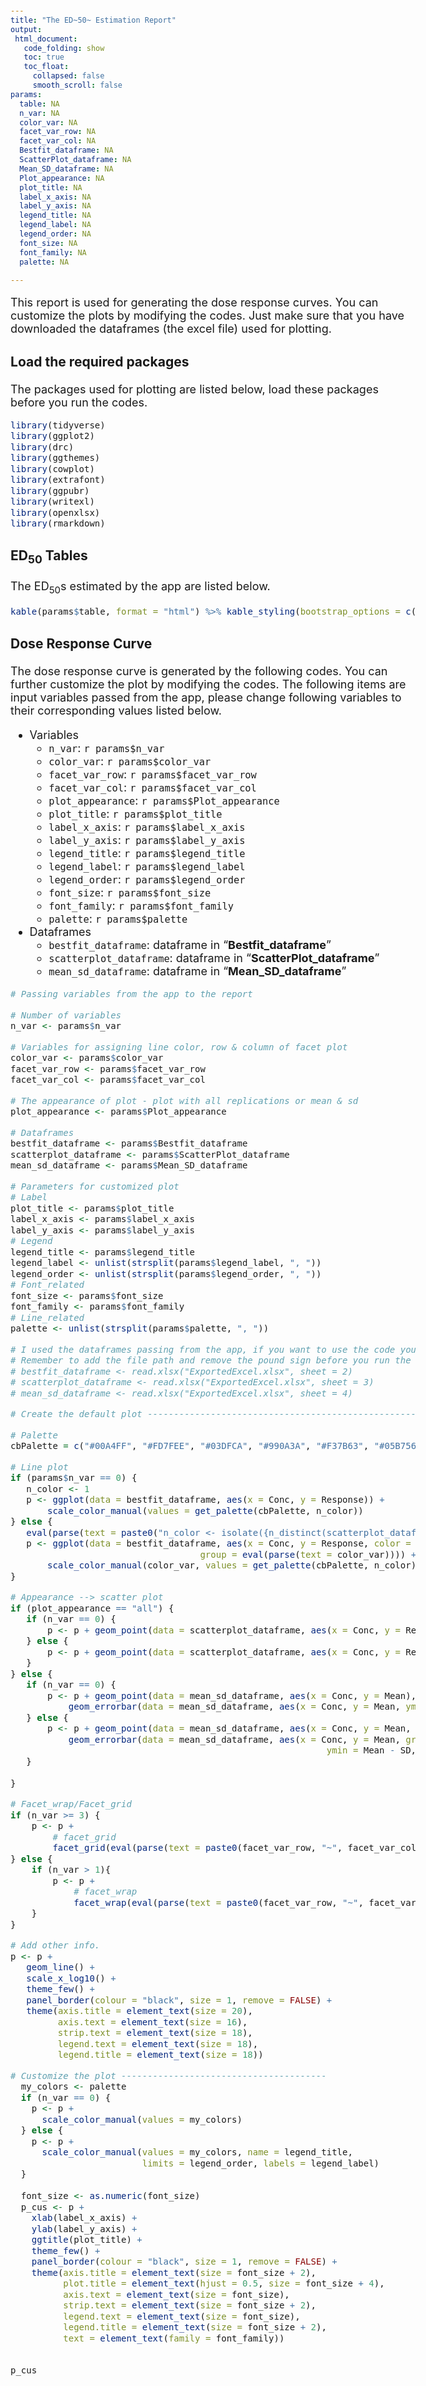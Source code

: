 ```yaml
---
title: "The ED~50~ Estimation Report"
output: 
 html_document:
   code_folding: show
   toc: true
   toc_float:
     collapsed: false
     smooth_scroll: false
params:
  table: NA
  n_var: NA
  color_var: NA
  facet_var_row: NA
  facet_var_col: NA
  Bestfit_dataframe: NA
  ScatterPlot_dataframe: NA
  Mean_SD_dataframe: NA
  Plot_appearance: NA
  plot_title: NA
  label_x_axis: NA
  label_y_axis: NA
  legend_title: NA
  legend_label: NA
  legend_order: NA
  font_size: NA
  font_family: NA
  palette: NA

---
```

<style type="text/css">
div.main-container {
  width: 100%;
  max-width: unset;
}

body, td {
   font-size: 18px;
}
code.r{
  font-size: 14px;
}
pre {
  font-size: 14px
}
</style>


This report is used for generating the dose response curves. You can customize the plots by modifying the codes. Just make sure that you have downloaded the dataframes (the excel file) used for plotting.

### Load the required packages
The packages used for plotting are listed below, load these packages before you run the codes.

```r
library(tidyverse)
library(ggplot2)
library(drc)
library(ggthemes)
library(cowplot)
library(extrafont)
library(ggpubr)
library(writexl)
library(openxlsx)
library(rmarkdown)
```

### ED~50~ Tables
The ED~50~s estimated by the app are listed below.
```r
kable(params$table, format = "html") %>% kable_styling(bootstrap_options = c("striped", "hover", "condensed"), full_width = F)
```


### Dose Response Curve
The dose response curve is generated by the following codes. You can further customize the plot by modifying the codes. The following items are input variables passed from the app, please change following variables to their corresponding values listed below.  
  
* Variables  
   + `n_var`: `r params$n_var`
   + `color_var`: `r params$color_var`  
   + `facet_var_row`: `r params$facet_var_row`  
   + `facet_var_col`: `r params$facet_var_col`  
   + `plot_appearance`: `r params$Plot_appearance`  
   + `plot_title`: `r params$plot_title`  
   + `label_x_axis`: `r params$label_x_axis`  
   + `label_y_axis`: `r params$label_y_axis`  
   + `legend_title`: `r params$legend_title`  
   + `legend_label`: `r params$legend_label`  
   + `legend_order`: `r params$legend_order`  
   + `font_size`: `r params$font_size`  
   + `font_family`: `r params$font_family`  
   + `palette`: `r params$palette`  
  
* Dataframes  
   + `bestfit_dataframe`: dataframe in "**Bestfit_dataframe**"  
   + `scatterplot_dataframe`: dataframe in "**ScatterPlot_dataframe**"  
   + `mean_sd_dataframe`: dataframe in "**Mean_SD_dataframe**"  
  
```r
# Passing variables from the app to the report

# Number of variables
n_var <- params$n_var 

# Variables for assigning line color, row & column of facet plot
color_var <- params$color_var 
facet_var_row <- params$facet_var_row
facet_var_col <- params$facet_var_col

# The appearance of plot - plot with all replications or mean & sd
plot_appearance <- params$Plot_appearance

# Dataframes
bestfit_dataframe <- params$Bestfit_dataframe
scatterplot_dataframe <- params$ScatterPlot_dataframe
mean_sd_dataframe <- params$Mean_SD_dataframe

# Parameters for customized plot
# Label
plot_title <- params$plot_title
label_x_axis <- params$label_x_axis
label_y_axis <- params$label_y_axis
# Legend
legend_title <- params$legend_title
legend_label <- unlist(strsplit(params$legend_label, ", "))
legend_order <- unlist(strsplit(params$legend_order, ", "))
# Font_related
font_size <- params$font_size
font_family <- params$font_family
# Line_related
palette <- unlist(strsplit(params$palette, ", "))

# I used the dataframes passing from the app, if you want to use the code you should upload the dataframes stored in the excel file by the following codes
# Remember to add the file path and remove the pound sign before you run the following codes
# bestfit_dataframe <- read.xlsx("ExportedExcel.xlsx", sheet = 2)
# scatterplot_dataframe <- read.xlsx("ExportedExcel.xlsx", sheet = 3)
# mean_sd_dataframe <- read.xlsx("ExportedExcel.xlsx", sheet = 4)

# Create the default plot ----------------------------------------------------

# Palette
cbPalette = c("#00A4FF", "#FD7FEE", "#03DFCA", "#990A3A", "#F37B63", "#05B756", "#A3FB86", "#097C91", "#015EC9","#840EAA")

# Line plot
if (params$n_var == 0) {
   n_color <- 1
   p <- ggplot(data = bestfit_dataframe, aes(x = Conc, y = Response)) + 
       scale_color_manual(values = get_palette(cbPalette, n_color))
} else {
   eval(parse(text = paste0("n_color <- isolate({n_distinct(scatterplot_dataframe$", color_var, ")})")))
   p <- ggplot(data = bestfit_dataframe, aes(x = Conc, y = Response, color = eval(parse(text = paste0(color_var))), 
                                    group = eval(parse(text = color_var)))) + 
       scale_color_manual(color_var, values = get_palette(cbPalette, n_color), limits = legend_order)
}

# Appearance --> scatter plot
if (plot_appearance == "all") {
   if (n_var == 0) {
       p <- p + geom_point(data = scatterplot_dataframe, aes(x = Conc, y = Response), alpha = 0.5)
   } else {
       p <- p + geom_point(data = scatterplot_dataframe, aes(x = Conc, y = Response, group = eval(parse(text = color_var))), alpha = 0.5)
   }
} else {
   if (n_var == 0) {
       p <- p + geom_point(data = mean_sd_dataframe, aes(x = Conc, y = Mean), alpha = 0.5) + 
           geom_errorbar(data = mean_sd_dataframe, aes(x = Conc, y = Mean, ymin = Mean - SD, ymax = Mean + SD), width = 0.2, alpha = 0.8)
   } else {
       p <- p + geom_point(data = mean_sd_dataframe, aes(x = Conc, y = Mean, group = eval(parse(text = color_var))), alpha = 0.5) + 
           geom_errorbar(data = mean_sd_dataframe, aes(x = Conc, y = Mean, group = eval(parse(text = color_var)),
                                                            ymin = Mean - SD, ymax = Mean + SD), width = 0.2, alpha = 0.8)
   }
   
}

# Facet_wrap/Facet_grid
if (n_var >= 3) {
    p <- p +
        # facet_grid
        facet_grid(eval(parse(text = paste0(facet_var_row, "~", facet_var_col))))
} else {
    if (n_var > 1){
        p <- p +
            # facet_wrap
            facet_wrap(eval(parse(text = paste0(facet_var_row, "~", facet_var_col))), ncol = 4)
    }
}

# Add other info.
p <- p + 
   geom_line() +
   scale_x_log10() +
   theme_few() +
   panel_border(colour = "black", size = 1, remove = FALSE) +
   theme(axis.title = element_text(size = 20),
         axis.text = element_text(size = 16),
         strip.text = element_text(size = 18),
         legend.text = element_text(size = 18),
         legend.title = element_text(size = 18))

# Customize the plot ---------------------------------------
  my_colors <- palette
  if (n_var == 0) {
    p <- p + 
      scale_color_manual(values = my_colors)
  } else {
    p <- p + 
      scale_color_manual(values = my_colors, name = legend_title, 
                         limits = legend_order, labels = legend_label)
  }
  
  font_size <- as.numeric(font_size)
  p_cus <- p + 
    xlab(label_x_axis) +  
    ylab(label_y_axis) + 
    ggtitle(plot_title) + 
    theme_few() + 
    panel_border(colour = "black", size = 1, remove = FALSE) + 
    theme(axis.title = element_text(size = font_size + 2),
          plot.title = element_text(hjust = 0.5, size = font_size + 4), 
          axis.text = element_text(size = font_size),
          strip.text = element_text(size = font_size + 2),
          legend.text = element_text(size = font_size),
          legend.title = element_text(size = font_size + 2),
          text = element_text(family = font_family))



```

```r
p_cus
```


